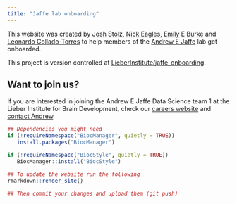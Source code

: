 ```yaml
---
title: "Jaffe lab onboarding"
---
```


This website was created by [Josh Stolz](https://www.linkedin.com/in/josh-stolz-97b9a2170/), [Nick Eagles](https://www.linkedin.com/in/nick-eagles-7a5b30161), [Emily E Burke](https://www.linkedin.com/in/emilyeburke/) and [Leonardo Collado-Torres](https://www.linkedin.com/in/lcollado/) to help members of the [Andrew E Jaffe](https://www.linkedin.com/in/ajaffe/) lab get onboarded.

This project is version controlled at [LieberInstitute/jaffe_onboarding](https://github.com/LieberInstitute/jaffe_onboarding).

## Want to join us?

If you are interested in joining the Andrew E Jaffe Data Science team 1 at the Lieber Institute for Brain Development, check our [careers website](https://www.libd.org/careers/) and [contact Andrew](http://aejaffe.com/).

```r
## Dependencies you might need
if (!requireNamespace("BiocManager", quietly = TRUE))
   install.packages("BiocManager")

if (!requireNamespace("BiocStyle", quietly = TRUE))
   BiocManager::install("BiocStyle")

## To update the website run the following
rmarkdown::render_site()

## Then commit your changes and upload them (git push)
```

